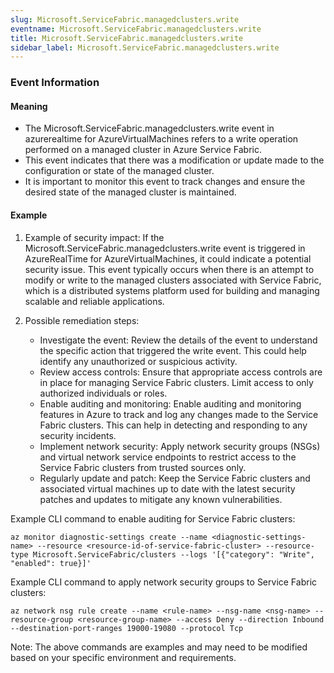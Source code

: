 ```yaml
--- 
slug: Microsoft.ServiceFabric.managedclusters.write
eventname: Microsoft.ServiceFabric.managedclusters.write
title: Microsoft.ServiceFabric.managedclusters.write
sidebar_label: Microsoft.ServiceFabric.managedclusters.write
---
```

                       
### Event Information

#### Meaning

- The Microsoft.ServiceFabric.managedclusters.write event in azurerealtime for AzureVirtualMachines refers to a write operation performed on a managed cluster in Azure Service Fabric.
- This event indicates that there was a modification or update made to the configuration or state of the managed cluster.
- It is important to monitor this event to track changes and ensure the desired state of the managed cluster is maintained.

#### Example

1. Example of security impact: If the Microsoft.ServiceFabric.managedclusters.write event is triggered in AzureRealTime for AzureVirtualMachines, it could indicate a potential security issue. This event typically occurs when there is an attempt to modify or write to the managed clusters associated with Service Fabric, which is a distributed systems platform used for building and managing scalable and reliable applications.

2. Possible remediation steps:
   - Investigate the event: Review the details of the event to understand the specific action that triggered the write event. This could help identify any unauthorized or suspicious activity.
   - Review access controls: Ensure that appropriate access controls are in place for managing Service Fabric clusters. Limit access to only authorized individuals or roles.
   - Enable auditing and monitoring: Enable auditing and monitoring features in Azure to track and log any changes made to the Service Fabric clusters. This can help in detecting and responding to any security incidents.
   - Implement network security: Apply network security groups (NSGs) and virtual network service endpoints to restrict access to the Service Fabric clusters from trusted sources only.
   - Regularly update and patch: Keep the Service Fabric clusters and associated virtual machines up to date with the latest security patches and updates to mitigate any known vulnerabilities.

Example CLI command to enable auditing for Service Fabric clusters:
```
az monitor diagnostic-settings create --name <diagnostic-settings-name> --resource <resource-id-of-service-fabric-cluster> --resource-type Microsoft.ServiceFabric/clusters --logs '[{"category": "Write", "enabled": true}]'
```

Example CLI command to apply network security groups to Service Fabric clusters:
```
az network nsg rule create --name <rule-name> --nsg-name <nsg-name> --resource-group <resource-group-name> --access Deny --direction Inbound --destination-port-ranges 19000-19080 --protocol Tcp
```

Note: The above commands are examples and may need to be modified based on your specific environment and requirements.


 